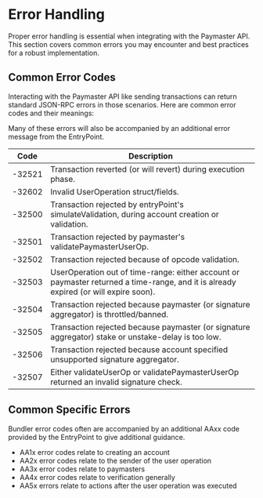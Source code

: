 
# Error Handling

Proper error handling is essential when integrating with the Paymaster API. This section covers common errors you may encounter and best practices for a robust implementation.

## Common Error Codes

Interacting with the Paymaster API like sending transactions can return standard JSON-RPC errors in those scenarios. Here are common error codes and their meanings:


Many of these errors will also be accompanied by an additional error message from the EntryPoint.

|Code	| Description|
|------------|-------------|
|-32521	| Transaction reverted (or will revert) during execution phase.|
|-32602	| Invalid UserOperation struct/fields.|
|-32500	| Transaction rejected by entryPoint's simulateValidation, during account creation or validation.|
|-32501	| Transaction rejected by paymaster's validatePaymasterUserOp.|
|-32502	| Transaction rejected because of opcode validation.|
|-32503	| UserOperation out of time-range: either account or paymaster returned a time-range, and it is already expired (or will expire soon).|
|-32504	| Transaction rejected because paymaster (or signature aggregator) is throttled/banned.|
|-32505	| Transaction rejected because paymaster (or signature aggregator) stake or unstake-delay is too low.|
|-32506	| Transaction rejected because account specified unsupported signature aggregator.|
|-32507	| Either validateUserOp or validatePaymasterUserOp returned an invalid signature check.|

## Common Specific Errors

Bundler error codes often are accompanied by an additional AAxx code provided by the EntryPoint to give additional guidance.

- AA1x error codes relate to creating an account
- AA2x error codes relate to the sender of the user operation
- AA3x error codes relate to paymasters
- AA4x error codes relate to verification generally
- AA5x errors relate to actions after the user operation was executed

<PageFeedback path="/en/developer-tools/paymaster-api/error-handling" /> 